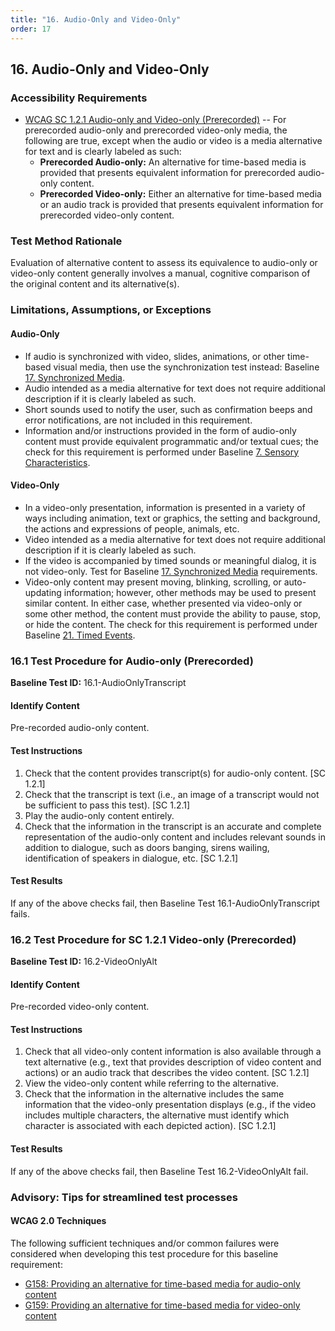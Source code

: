 ```yaml
---
title: "16. Audio-Only and Video-Only"
order: 17
---
```

## 16. Audio-Only and Video-Only

### Accessibility Requirements

-   [WCAG SC 1.2.1 Audio-only and Video-only (Prerecorded)](https://www.w3.org/TR/UNDERSTANDING-WCAG20/media-equiv-av-only-alt.html) -- For prerecorded audio-only and prerecorded video-only media, the following are true, except when the audio or video is a media alternative for text and is clearly labeled as such:
    -   **Prerecorded Audio-only:** An alternative for time-based media is provided that presents equivalent information for prerecorded audio-only content.
    -   **Prerecorded Video-only:** Either an alternative for time-based media or an audio track is provided that presents equivalent information for prerecorded video-only content.

### Test Method Rationale

Evaluation of alternative content to assess its equivalence to audio-only or video-only content generally involves a manual, cognitive comparison of the original content and its alternative(s).

### Limitations, Assumptions, or Exceptions

#### Audio-Only
-   If audio is synchronized with video, slides, animations, or other time-based visual media, then use the synchronization test instead: Baseline [17. Synchronized Media](../17SyncMedia).
-   Audio intended as a media alternative for text does not require additional description if it is clearly labeled as such.
-   Short sounds used to notify the user, such as confirmation beeps and error notifications, are not included in this requirement.
-   Information and/or instructions provided in the form of audio-only content must provide equivalent programmatic and/or textual cues; the check for this requirement is performed under Baseline [7. Sensory Characteristics](../07Sensory).

#### Video-Only
-   In a video-only presentation, information is presented in a variety of ways including animation, text or graphics, the setting and background, the actions and expressions of people, animals, etc.
-   Video intended as a media alternative for text does not require additional description if it is clearly labeled as such.
-   If the video is accompanied by timed sounds or meaningful dialog, it is not video-only. Test for Baseline [17. Synchronized Media](../17SyncMedia) requirements.
-   Video-only content may present moving, blinking, scrolling, or auto-updating information; however, other methods may be used to present similar content. In either case, whether presented via video-only or some other method, the content must provide the ability to pause, stop, or hide the content. The check for this requirement is performed under Baseline [21. Timed Events](../21TimedEvents).

### 16.1 Test Procedure for Audio-only (Prerecorded)

**Baseline Test ID:** 16.1-AudioOnlyTranscript
#### Identify Content
<p id="1IC">Pre-recorded audio-only content.</p>

#### Test Instructions
<ol id="1TI">
    <li id="1TI-1">Check that the content provides transcript(s) for audio-only content. [SC 1.2.1]</li>
    <li id="1TI-2">Check that the transcript is text (i.e., an image of a transcript would not be sufficient to pass this test). [SC 1.2.1]</li>
    <li id="1TI-3">Play the audio-only content entirely.</li>
    <li id="1TI-4">Check that the information in the transcript is an accurate and complete representation of the audio-only content and includes relevant sounds in addition to dialogue, such as doors banging, sirens wailing, identification of speakers in dialogue, etc. [SC 1.2.1]</li>
</ol>

#### Test Results
<p id="1TR">If any of the above checks fail, then Baseline Test 16.1-AudioOnlyTranscript fails.</p>

### 16.2 Test Procedure for SC 1.2.1 Video-only (Prerecorded)

**Baseline Test ID:** 16.2-VideoOnlyAlt
#### Identify Content
<p id="2IC">Pre-recorded video-only content.</p>

#### Test Instructions
<ol id="2TI">
    <li id="2TI-1">Check that all video-only content information is also available through a text alternative (e.g., text that provides description of video content and actions) or an audio track that describes the video content. [SC 1.2.1]</li>
    <li id="2TI-2">View the video-only content while referring to the alternative.</li>
    <li id="2TI-3">Check that the information in the alternative includes the same information that the video-only presentation displays (e.g., if the video includes multiple characters, the alternative must identify which character is associated with each depicted action). [SC 1.2.1]</li>
</ol>

#### Test Results
<p id="2TR">If any of the above checks fail, then Baseline Test 16.2-VideoOnlyAlt fail.</p>

### Advisory: Tips for streamlined test processes

#### WCAG 2.0 Techniques
The following sufficient techniques and/or common failures were considered when developing this test procedure for this baseline requirement:
-   [G158: Providing an alternative for time-based media for audio-only content](https://www.w3.org/TR/WCAG20-TECHS/G158.html)
-   [G159: Providing an alternative for time-based media for video-only content](https://www.w3.org/TR/WCAG20-TECHS/G159.html)
